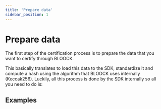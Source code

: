 ```yaml
---
title: 'Prepare data'
sidebar_position: 1
---
```


# Prepare data

The first step of the certification process is to prepare the data that you want to certify through BLOOCK.

This basically translates to load this data to the SDK, standardize it and compute a hash using the algorithm that BLOOCK uses internally (Keccak256). Luckily, all this process is done by the SDK internally so all you need to do is:

## Examples



<SdkCodeBlock
  ts={PrepareRecordJs}
  py={PrepareRecordPy}
  java={PrepareRecordJava}
  php={PrepareRecordPhp}
  go={PrepareRecordGo}
/>
